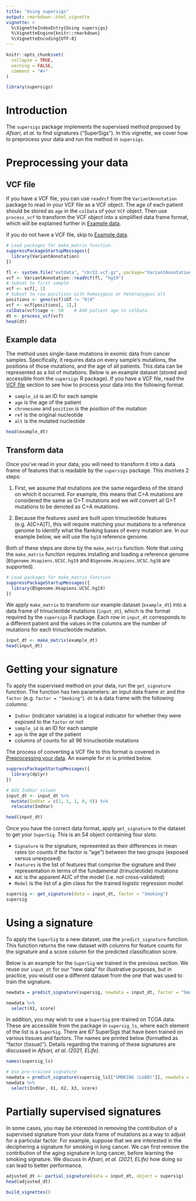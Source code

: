 ```yaml
---
title: "Using supersigs"
output: rmarkdown::html_vignette
vignette: >
  %\VignetteIndexEntry{Using supersigs}
  %\VignetteEngine{knitr::rmarkdown}
  %\VignetteEncoding{UTF-8}
---
```


```r
knitr::opts_chunk$set(
  collapse = TRUE,
  warning = FALSE,
  comment = "#>"
)
```

```r
library(supersigs)
```

# Introduction

The `supersigs` package implements the supervised method proposed by *Afsari, et al.* to find signatures ("SuperSigs"). In this vignette, we cover how to preprocess your data and run the method in `supersigs`.

# Preprocessing your data

## VCF file

If you have a VCF file, you can use `readVcf` from the `VariantAnnotation` package to read in your VCF file as a VCF object. The age of each patient should be stored as `age` in the `colData` of your `VCF` object. Then use `process_vcf` to transform the VCF object into a simplified data frame format, which will be explained further in [Example data].

If you do not have a VCF file, skip to [Example data].

```r
# Load packages for make_matrix function
suppressPackageStartupMessages({
  library(VariantAnnotation)
})

fl <- system.file("extdata", "chr22.vcf.gz", package="VariantAnnotation")
vcf <- VariantAnnotation::readVcf(fl, "hg19") 
# Subset to first sample
vcf <- vcf[, 1]
# Subset to row positions with homozygous or heterozygous alt
positions <- geno(vcf)$GT != "0|0" 
vcf <- vcf[positions[, 1],]
colData(vcf)$age <- 50    # Add patient age to colData
dt <- process_vcf(vcf)
head(dt)
```

## Example data

The method uses single-base mutations in exomic data from cancer samples. Specifically, it requires data on every sample's mutations, the positions of those mutations, and the age of all patients. This data can be represented as a list of mutations. Below is an example dataset (stored and accessible from the `supersigs` R package). If you have a VCF file, read the [VCF file] section to see how to process your data into the following format. 

* `sample_id` is an ID for each sample
* `age` is the age of the patient
* `chromosome` and `position` is the position of the mutation
* `ref` is the original nucleotide
* `alt` is the mutated nucleotide 

```r
head(example_dt)
```

## Transform data

Once you've read in your data, you will need to transform it into a data frame of features that is readable by the `supersigs` package. This involves 2 steps:

1. First, we assume that mutations are the same regardless of the strand on which it occurred. For example, this means that C>A mutations are considered the same as G>T mutations and we will convert all G>T mutations to be denoted as C>A mutations.

2. Because the features used are built upon trinucleotide features (e.g. A[C>A]T), this will require matching your mutations to a reference genome to identify what the flanking bases of every mutation are. In our example below, we will use the `hg19` reference genome.

Both of these steps are done by the `make_matrix` function. Note that using the `make_matrix` function requires installing and loading a reference genome (`BSgenome.Hsapiens.UCSC.hg19` and `BSgenome.Hsapiens.UCSC.hg38` are supported).

```r
# Load packages for make_matrix function
suppressPackageStartupMessages({
  library(BSgenome.Hsapiens.UCSC.hg19)
})
```

We apply `make_matrix` to transform our example dataset (`example_dt`) into a data frame of trinucleotide mutations (`input_dt`), which is the format required by the `supersigs` R package. Each row in `input_dt` corresponds to a different patient and the values in the columns are the number of mutations for each trinucleotide mutation.

```r
input_dt <- make_matrix(example_dt)
head(input_dt)
```

# Getting your signature

To apply the supervised method on your data, run the `get_signature` function. The function has two parameters: an input data frame `dt` and the `factor` (e.g. `factor = "Smoking"`). `dt` is a data frame with the following columns:

* `IndVar` (indicator variable) is a logical indicator for whether they were exposed to the `factor` or not
* `sample_id` is an ID for each sample
* `age` is the age of the patient
* columns of counts for all 96 trinucleotide mutations

The process of converting a VCF file to this format is covered in [Preprocessing your data]. An example for `dt` is printed below.

```r
suppressPackageStartupMessages({
  library(dplyr)
})

# Add IndVar column
input_dt <- input_dt %>%
  mutate(IndVar = c(1, 1, 1, 0, 0)) %>%
  relocate(IndVar)

head(input_dt)
```

Once you have the correct data format, apply `get_signature` to the dataset to get your `SuperSig`. This is an S4 object containing four slots:

* `Signature` is the signature, represented as their differences in mean rates (or counts if the factor is "age") between the two groups (exposed versus unexposed)
* `Features` is the list of features that comprise the signature and their representation in terms of the fundamental (trinucleotide) mutations
* `AUC` is the apparent AUC of the model (i.e. not cross-validated)
* `Model` is the list of a glm class for the trained logistic regression model

```r
supersig <- get_signature(data = input_dt, factor = "Smoking")
supersig
```

# Using a signature

To apply the `SuperSig` to a new dataset, use the `predict_signature` function. This function returns the new dataset with columns for feature counts for the signature and a score column for the predicted classification score.

Below is an example for the `SuperSig` we trained in the previous section. We reuse our `input_dt` for our "new data" for illustrative purposes, but in practice, you would use a different dataset from the one that was used to train the signature.

```r
newdata = predict_signature(supersig, newdata = input_dt, factor = "Smoking")

newdata %>%
  select(X1, score)
```

In addition, you may wish to use a `SuperSig` pre-trained on TCGA data. These are accessible from the package in `supersig_ls`, where each element of the list is a `SuperSig`. There are 67 SuperSigs that have been trained on various tissues and factors. The names are printed below (formatted as "factor (tissue)"). Details regarding the training of these signatures are discussed in *Afsari, et al. (2021, ELife)*.

```r
names(supersig_ls)
```

```r
# Use pre-trained signature
newdata = predict_signature(supersig_ls[["SMOKING (LUAD)"]], newdata = input_dt, factor = "Smoking")
newdata %>%
  select(IndVar, X1, X2, X3, score)
```


# Partially supervised signatures

In some cases, you may be interested in removing the contribution of a supervised signature from your data frame of mutations as a way to adjust for a particular factor. For example, suppose that we are interested in the deciphering a signature for smoking in lung cancer. We can first remove the contribution of the aging signature in lung cancer, before learning the smoking signature. We discuss in *Afsari, et al. (2021, ELife)* how doing so can lead to better performance.

```r
adjusted_dt <- partial_signature(data = input_dt, object = supersig)
head(adjusted_dt)
```


```r
build_vignettes()
```

